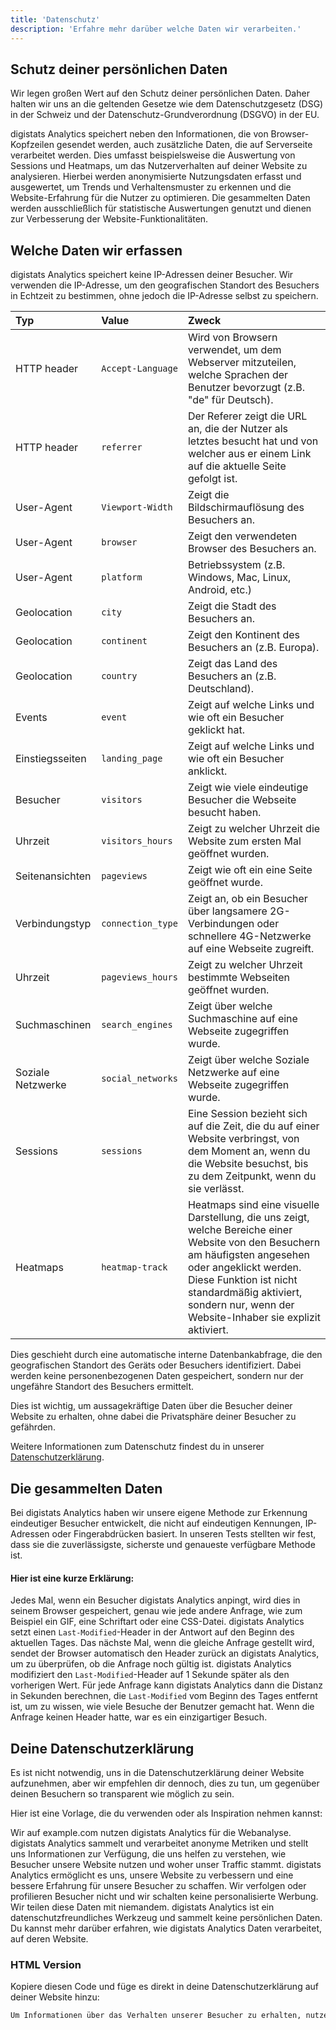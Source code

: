 ```yaml
---
title: 'Datenschutz'
description: 'Erfahre mehr darüber welche Daten wir verarbeiten.'
---
```


## Schutz deiner persönlichen Daten

Wir legen großen Wert auf den Schutz deiner persönlichen Daten. Daher halten wir uns an die geltenden Gesetze wie dem Datenschutzgesetz (DSG) in der Schweiz und der Datenschutz-Grundverordnung (DSGVO) in der EU. 

digistats Analytics speichert neben den Informationen, die von Browser-Kopfzeilen gesendet werden, auch zusätzliche Daten, die auf Serverseite verarbeitet werden. Dies umfasst beispielsweise die Auswertung von Sessions und Heatmaps, um das Nutzerverhalten auf deiner Website zu analysieren. Hierbei werden anonymisierte Nutzungsdaten erfasst und ausgewertet, um Trends und Verhaltensmuster zu erkennen und die Website-Erfahrung für die Nutzer zu optimieren. Die gesammelten Daten werden ausschließlich für statistische Auswertungen genutzt und dienen zur Verbesserung der Website-Funktionalitäten. 

## Welche Daten wir erfassen

digistats Analytics speichert keine IP-Adressen deiner Besucher. Wir verwenden die IP-Adresse, um den geografischen Standort des Besuchers in Echtzeit zu bestimmen, ohne jedoch die IP-Adresse selbst zu speichern.

| Typ       | Value           | Zweck  |
| :------------- |:-------------| :-------------|
| HTTP header      | `Accept-Language` | Wird von Browsern verwendet, um dem Webserver mitzuteilen, welche Sprachen der Benutzer bevorzugt (z.B. "de" für Deutsch). |
| HTTP header      | `referrer`      |   Der Referer zeigt die URL an, die der Nutzer als letztes besucht hat und von welcher aus er einem Link auf die aktuelle Seite gefolgt ist. |
| User-Agent | `Viewport-Width`      |    Zeigt die Bildschirmauflösung des Besuchers an. |
| User-Agent | `browser`      |    Zeigt den verwendeten Browser des Besuchers an. |
| User-Agent | `platform`      |    Betriebssystem (z.B. Windows, Mac, Linux, Android, etc.) |
| Geolocation | `city`      |    Zeigt die Stadt des Besuchers an. |
| Geolocation | `continent`      |    Zeigt den Kontinent des Besuchers an (z.B. Europa). |
| Geolocation | `country`      |    Zeigt das Land des Besuchers an (z.B. Deutschland). |
| Events | `event`      |    Zeigt auf welche Links und wie oft ein Besucher geklickt hat. |
| Einstiegsseiten | `landing_page`      |    Zeigt auf welche Links und wie oft ein Besucher anklickt. |
| Besucher | `visitors`      |    Zeigt wie viele eindeutige Besucher die Webseite besucht haben. |
| Uhrzeit | `visitors_hours`      |    Zeigt zu welcher Uhrzeit die Website zum ersten Mal geöffnet wurden. |
| Seitenansichten | `pageviews`      |    Zeigt wie oft ein eine Seite geöffnet wurde. |
| Verbindungstyp | `connection_type`      |    Zeigt an, ob ein Besucher über langsamere 2G-Verbindungen oder schnellere 4G-Netzwerke auf eine Webseite zugreift. |
| Uhrzeit | `pageviews_hours`      |    Zeigt zu welcher Uhrzeit bestimmte Webseiten geöffnet wurden. |
| Suchmaschinen | `search_engines`      |    Zeigt über welche Suchmaschine auf eine Webseite zugegriffen wurde. |
| Soziale Netzwerke | `social_networks`      |    Zeigt über welche Soziale Netzwerke auf eine Webseite zugegriffen wurde. |
| Sessions | `sessions`      |    Eine Session bezieht sich auf die Zeit, die du auf einer Website verbringst, von dem Moment an, wenn du die Website besuchst, bis zu dem Zeitpunkt, wenn du sie verlässt. |
| Heatmaps | `heatmap-track`      |    Heatmaps sind eine visuelle Darstellung, die uns zeigt, welche Bereiche einer Website von den Besuchern am häufigsten angesehen oder angeklickt werden. Diese Funktion ist nicht standardmäßig aktiviert, sondern nur, wenn der Website-Inhaber sie explizit aktiviert. |

Dies geschieht durch eine automatische interne Datenbankabfrage, die den geografischen Standort des Geräts oder Besuchers identifiziert. Dabei werden keine personenbezogenen Daten gespeichert, sondern nur der ungefähre Standort des Besuchers ermittelt. 

Dies ist wichtig, um aussagekräftige Daten über die Besucher deiner Website zu erhalten, ohne dabei die Privatsphäre deiner Besucher zu gefährden.

Weitere Informationen zum Datenschutz findest du in unserer [Datenschutzerklärung](https://digistats.de/datenschutz).

## Die gesammelten Daten

Bei digistats Analytics haben wir unsere eigene Methode zur Erkennung eindeutiger Besucher entwickelt, die nicht auf eindeutigen Kennungen, IP-Adressen oder Fingerabdrücken basiert. In unseren Tests stellten wir fest, dass sie die zuverlässigste, sicherste und genaueste verfügbare Methode ist. 

#### Hier ist eine kurze Erklärung:

Jedes Mal, wenn ein Besucher digistats Analytics anpingt, wird dies in seinem Browser gespeichert, genau wie jede andere Anfrage, wie zum Beispiel ein GIF, eine Schriftart oder eine CSS-Datei. digistats Analytics setzt einen `Last-Modified`-Header in der Antwort auf den Beginn des aktuellen Tages. Das nächste Mal, wenn die gleiche Anfrage gestellt wird, sendet der Browser automatisch den Header zurück an digistats Analytics, um zu überprüfen, ob die Anfrage noch gültig ist. digistats Analytics modifiziert den `Last-Modified`-Header auf 1 Sekunde später als den vorherigen Wert. Für jede Anfrage kann digistats Analytics dann die Distanz in Sekunden berechnen, die `Last-Modified` vom Beginn des Tages entfernt ist, um zu wissen, wie viele Besuche der Benutzer gemacht hat. Wenn die Anfrage keinen Header hatte, war es ein einzigartiger Besuch.

## Deine Datenschutzerklärung

Es ist nicht notwendig, uns in die Datenschutzerklärung deiner Website aufzunehmen, aber wir empfehlen dir dennoch, dies zu tun, um gegenüber deinen Besuchern so transparent wie möglich zu sein. 

Hier ist eine Vorlage, die du verwenden oder als Inspiration nehmen kannst:

<Tip>
Wir auf example.com nutzen digistats Analytics für die Webanalyse. digistats Analytics sammelt und verarbeitet anonyme Metriken und stellt uns Informationen zur Verfügung, die uns helfen zu verstehen, wie Besucher unsere Website nutzen und woher unser Traffic stammt.
</Tip>

<Tip>
digistats Analytics ermöglicht es uns, unsere Website zu verbessern und eine bessere Erfahrung für unsere Besucher zu schaffen. Wir verfolgen oder profilieren Besucher nicht und wir schalten keine personalisierte Werbung. Wir teilen diese Daten mit niemandem.
</Tip>

<Tip>
digistats Analytics ist ein datenschutzfreundliches Werkzeug und sammelt keine persönlichen Daten. Du kannst mehr darüber erfahren, wie digistats Analytics Daten verarbeitet, auf deren Website.
</Tip>

### HTML Version

Kopiere diesen Code und füge es direkt in deine Datenschutzerklärung auf deiner Website hinzu:

````md
Um Informationen über das Verhalten unserer Besucher zu erhalten, nutzen wir <a href="https://digistats.de" target="_blank">digistats Analytics</a>. Diese Analysesoftware gibt uns Einblicke in unsere Besucher im Allgemeinen, aber nicht über Einzelpersonen per se, da sie Besucher nicht verfolgt und keine persönlich identifizierbaren Informationen speichert. <a href="https://digistats.de/datenschutz" target="_blank">Gehe zu ihrer Datenschutzerklärung</a>, um herauszufinden, was digistats Analytics sammelt (und vor allem, was sie nicht sammeln).
````
